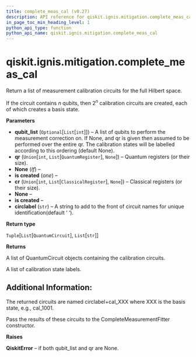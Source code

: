 ```yaml
---
title: complete_meas_cal (v0.27)
description: API reference for qiskit.ignis.mitigation.complete_meas_cal in qiskit v0.27
in_page_toc_min_heading_level: 1
python_api_type: function
python_api_name: qiskit.ignis.mitigation.complete_meas_cal
---
```


<span id="qiskit-ignis-mitigation-complete-meas-cal" />

# qiskit.ignis.mitigation.complete\_meas\_cal

<Function id="qiskit.ignis.mitigation.complete_meas_cal" isDedicatedPage={true} github="https://github.com/qiskit-community/qiskit-ignis/tree/stable/0.6/qiskit/ignis/mitigation/measurement/circuits.py" signature="complete_meas_cal(qubit_list=None, qr=None, cr=None, circlabel='')">
  Return a list of measurement calibration circuits for the full Hilbert space.

  If the circuit contains $n$ qubits, then $2^n$ calibration circuits are created, each of which creates a basis state.

  **Parameters**

  *   **qubit\_list** (`Optional`\[`List`\[`int`]]) – A list of qubits to perform the measurement correction on. If None, and qr is given then assumed to be performed over the entire qr. The calibration states will be labelled according to this ordering (default None).
  *   **qr** (`Union`\[`int`, `List`\[`QuantumRegister`], `None`]) – Quantum registers (or their size).
  *   **None** (*If*) –
  *   **is created** (*one*) –
  *   **cr** (`Union`\[`int`, `List`\[`ClassicalRegister`], `None`]) – Classical registers (or their size).
  *   **None** –
  *   **is created** –
  *   **circlabel** (`str`) – A string to add to the front of circuit names for unique identification(default ‘ ‘).

  **Return type**

  `Tuple`\[`List`\[`QuantumCircuit`], `List`\[`str`]]

  **Returns**

  A list of QuantumCircuit objects containing the calibration circuits.

  A list of calibration state labels.

  ## Additional Information:

  The returned circuits are named circlabel+cal\_XXX where XXX is the basis state, e.g., cal\_1001.

  Pass the results of these circuits to the CompleteMeasurementFitter constructor.

  **Raises**

  **QiskitError** – if both qubit\_list and qr are None.
</Function>

